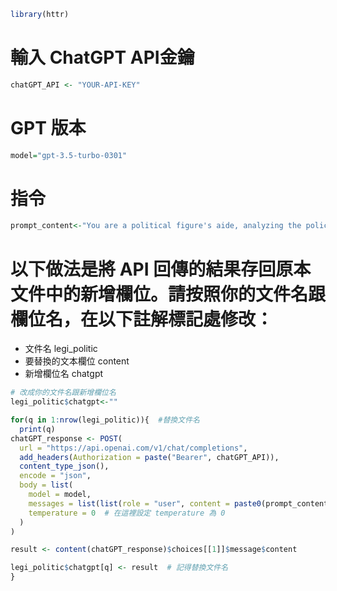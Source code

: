 ```r
library(httr)
```

# 輸入 ChatGPT API金鑰
```r
chatGPT_API <- "YOUR-API-KEY"
```

# GPT 版本
```r
model="gpt-3.5-turbo-0301"
```

# 指令
```r
prompt_content<-"You are a political figure's aide, analyzing the policy proposals of an electoral opponent. Extract one to three objects from the following text in Traditional Chinese, and separate them with commas. Do not provide additional explanations. If unable to analyze, respond with 'don't know."
```

# 以下做法是將 API 回傳的結果存回原本文件中的新增欄位。請按照你的文件名跟欄位名，在以下註解標記處修改：
* 文件名 legi_politic
* 要替換的文本欄位 content
* 新增欄位名 chatgpt
```r
# 改成你的文件名跟新增欄位名
legi_politic$chatgpt<-""

for(q in 1:nrow(legi_politic)){  #替換文件名
  print(q)
chatGPT_response <- POST(
  url = "https://api.openai.com/v1/chat/completions",
  add_headers(Authorization = paste("Bearer", chatGPT_API)),
  content_type_json(),
  encode = "json",
  body = list(
    model = model,
    messages = list(list(role = "user", content = paste0(prompt_content,legi_politic$content[q]))), # 記得替換文件名和要替換的文本欄位
    temperature = 0  # 在這裡設定 temperature 為 0
  )
)

result <- content(chatGPT_response)$choices[[1]]$message$content

legi_politic$chatgpt[q] <- result  # 記得替換文件名
}
```
